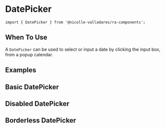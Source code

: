 
<Meta title='Components/DatePicker/Introduction' />

# DatePicker

`import { DatePicker } from '@nicolle-valladares/ra-components';`

## When To Use

A `DatePicker` can be used to select or input a date by clicking the input box, from a popup calendar.

## Examples

<Canvas>
  <Story name='Introduction'>
    <Space direction='vertical'>
      <div>
        <h2>Basic DatePicker</h2>
        <DatePicker placeholder='Custom Placeholder' />
      </div>
      <div>
        <h2>Disabled DatePicker</h2>
        <DatePicker placeholder='Disabled' disabled />
      </div>
      <div>
        <h2>Borderless DatePicker</h2>
        <DatePicker bordered={false} placeholder='Borderless' />
      </div>
    </Space>
  </Story>
</Canvas>
